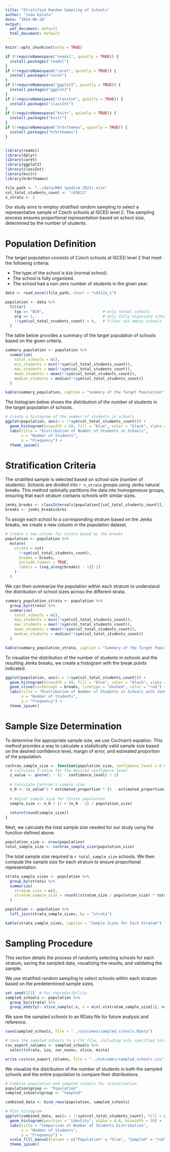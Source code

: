 ```yaml
---
title: "Stratified Random Sampling of Schools"
author: "Juda Kaleta"
date: "2024-06-28"
output:
  pdf_document: default
  html_document: default
---
```


```r
knitr::opts_chunk$set(echo = TRUE)

if (!requireNamespace("readxl", quietly = TRUE)) {
  install.packages("readxl")
}
if (!requireNamespace("caret", quietly = TRUE)) {
  install.packages("caret")
}
if (!requireNamespace("ggplot2", quietly = TRUE)) {
  install.packages("ggplot2")
}
if (!requireNamespace("classInt", quietly = TRUE)) {
  install.packages("classInt")
}
if (!requireNamespace("knitr", quietly = TRUE)) {
  install.packages("knitr")
}
if (!requireNamespace("hrbrthemes", quietly = TRUE)) {
  install.packages("hrbrthemes")
}


library(readxl)
library(dplyr)
library(caret)
library(ggplot2)
library(classInt)
library(knitr)
library(hrbrthemes)
```

```r
file_path <- "../data/M03 (podzim 2022).xlsx"
col_total_students_count <- "r03013"
n_strata <- 3
```

Our study aims to employ stratified random sampling to select a representative sample of Czech schools at ISCED level 2. The sampling process ensures proportional representation based on school size, determined by the number of students.

# Population Definition

The target population consists of Czech schools at ISCED level 2 that meet the following criteria:

-   The type of the school is `B10` (normal school).
-   The school is fully organized.
-   The school had a non-zero number of students in the given year.

```r
data <- read_excel(file_path, sheet = "v0322a_1")

population <- data %>%
  filter(
    typ == "B10",                          # only normal schools
    org == 1,                              # only fully organized schools
    !!sym(col_total_students_count) > 0,   # filter out empty schools
  )
```

The table below provides a summary of the target population of schools based on the given criteria.

```r
summary_population <- population %>%
  summarize(
    total_schools = n(),
    min_students = min(!!sym(col_total_students_count)),
    max_students = max(!!sym(col_total_students_count)),
    mean_students = mean(!!sym(col_total_students_count)),
    median_students = median(!!sym(col_total_students_count))
  )

kable(summary_population, caption = "Summary of the Target Population")
```

The histogram below shows the distribution of the number of students in the target population of schools.

```r
# Create a histogram of the number of students in schools
ggplot(population, aes(x = !!sym(col_total_students_count))) +
  geom_histogram(binwidth = 50, fill = "blue", color = "black", alpha = 0.7) +
  labs(title = "Distribution of Number of Students in Schools",
       x = "Number of Students",
       y = "Frequency") +
  theme_ipsum()
```

# Stratification Criteria

The stratified sample is selected based on school size (number of students). Schools are divided into `r n_strata` groups using Jenks natural breaks. This method optimally partitions the data into homogeneous groups, ensuring that each stratum contains schools with similar sizes.

```r
jenks_breaks <- classIntervals(population[[col_total_students_count]], n = n_strata, style = "jenks")
breaks <- jenks_breaks$brks
```

To assign each school to a corresponding stratum based on the Jenks breaks, we create a new column in the population dataset.

```r
# Create a new column for strata based on the breaks
population <- population %>%
  mutate(
    strata = cut(
      !!sym(col_total_students_count), 
      breaks = breaks, 
      include.lowest = TRUE, 
      labels = (seq_along(breaks) - 1)[-1]
    )
  )
```

We can then summarize the population within each stratum to understand the distribution of school sizes across the different strata.

```r
summary_population_strata <- population %>%
  group_by(strata) %>%
  summarize(
    total_schools = n(),
    min_students = min(!!sym(col_total_students_count)),
    max_students = max(!!sym(col_total_students_count)),
    mean_students = mean(!!sym(col_total_students_count)),
    median_students = median(!!sym(col_total_students_count))
  )

kable(summary_population_strata, caption = "Summary of the Target Population by Strata")
```

To visualize the distribution of the number of students in schools and the resulting Jenks breaks, we create a histogram with the break points indicated.

```r
ggplot(population, aes(x = !!sym(col_total_students_count))) +
  geom_histogram(binwidth = 50, fill = "blue", color = "black", alpha = 0.7) +
  geom_vline(xintercept = breaks, linetype = "dashed", color = "red") +
  labs(title = "Distribution of Number of Students in Schools with Jenks Breaks",
       x = "Number of Students",
       y = "Frequency") +
  theme_ipsum()
```


# Sample Size Determination

To determine the appropriate sample size, we use Cochran's equation. This method provides a way to calculate a statistically valid sample size based on the desired confidence level, margin of error, and estimated proportion of the population.

```r
cochran_sample_size <- function(population_size, confidence_level = 0.95, margin_of_error = 0.05, estimated_proportion = 0.5) {
  # Calculate Z-value for the desired confidence level
  z_value <- qnorm(1 - (1 - confidence_level) / 2)
  
  # Calculate Cochran's sample size
  n_0 <- (z_value^2 * estimated_proportion * (1 - estimated_proportion)) / (margin_of_error^2)
  
  # Adjust sample size for finite population
  sample_size <- n_0 / (1 + (n_0 - 1) / population_size)
  
  return(round(sample_size))
}
```


Next, we calculate the total sample size needed for our study using the function defined above.

```r
population_size <- nrow(population)
total_sample_size <- cochran_sample_size(population_size)
```

The total sample size required is `r total_sample_size` schools. We then compute the sample size for each stratum to ensure proportional representation.

```r
strata_sample_sizes <- population %>%
  group_by(strata) %>%
  summarize(
    stratum_size = n(),
    stratum_sample_size = round((stratum_size / population_size) * total_sample_size)
  )

population <- population %>%
  left_join(strata_sample_sizes, by = "strata")

kable(strata_sample_sizes, caption = "Sample Sizes for Each Stratum")
```


# Sampling Procedure

This section details the process of randomly selecting schools for each stratum, saving the sampled data, visualizing the results, and validating the sample. 

We use stratified random sampling to select schools within each stratum based on the predetermined sample sizes.

```r
set.seed(123)  # For reproducibility
sampled_schools <- population %>%
  group_by(strata) %>%
  group_modify(~ slice_sample(.x, n = min(.x$stratum_sample_size[1], nrow(.x))))
```

We save the sampled schools to an RData file for future analysis and reference.

```r
save(sampled_schools, file = "../outcomes/sampled_schools.RData")

# Save the sampled schools to a CSV file, including only specified columns
csv_export_columns <- sampled_schools %>%
  select(strata, izo, zar_nazev, ulice, misto)

write.csv(csv_export_columns, file = "../outcomes/sampled_schools.csv", row.names = FALSE)
``` 

We visualize the distribution of the number of students in both the sampled schools and the entire population to compare their distributions.

```r
# Combine population and sampled schools for visualization
population$group <- "Population"
sampled_schools$group <- "Sampled"

combined_data <- bind_rows(population, sampled_schools)

# Plot histogram
ggplot(combined_data, aes(x = !!sym(col_total_students_count), fill = group)) +
  geom_histogram(position = "identity", alpha = 0.6, binwidth = 50) +
  labs(title = "Comparison of Number of Students Distribution",
       x = "Number of Students",
       y = "Frequency") +
  scale_fill_manual(values = c("Population" = "blue", "Sampled" = "red")) +
  theme_ipsum()
```